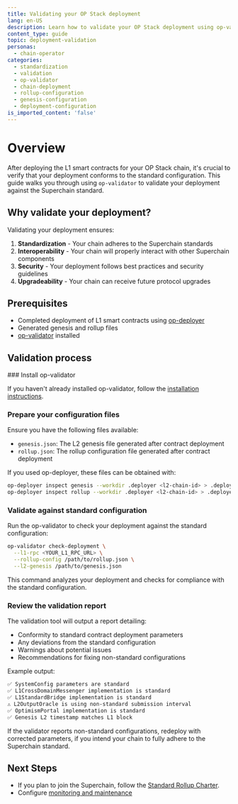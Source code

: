 ```yaml
---
title: Validating your OP Stack deployment
lang: en-US
description: Learn how to validate your OP Stack deployment using op-validator
content_type: guide
topic: deployment-validation
personas:
  - chain-operator
categories:
  - standardization
  - validation
  - op-validator
  - chain-deployment
  - rollup-configuration
  - genesis-configuration
  - deployment-configuration
is_imported_content: 'false'
---
```



# Overview

After deploying the L1 smart contracts for your OP Stack chain, it's crucial to verify that your deployment conforms to the standard configuration.
This guide walks you through using `op-validator` to validate your deployment against the Superchain standard.

## Why validate your deployment?

Validating your deployment ensures:

1.  **Standardization** - Your chain adheres to the Superchain standards
2.  **Interoperability** - Your chain will properly interact with other Superchain components
3.  **Security** - Your deployment follows best practices and security guidelines
4.  **Upgradeability** - Your chain can receive future protocol upgrades

## Prerequisites

*   Completed deployment of L1 smart contracts using [op-deployer](/operators/chain-operators/deploy/smart-contracts)
*   Generated genesis and rollup files
*   [op-validator](/operators/chain-operators/tools/op-validator) installed

## Validation process

<Steps>
  ### Install op-validator

  If you haven't already installed op-validator, follow the [installation instructions](/operators/chain-operators/tools/op-validator#installation).

  ### Prepare your configuration files

  Ensure you have the following files available:

  *   `genesis.json`: The L2 genesis file generated after contract deployment
  *   `rollup.json`: The rollup configuration file generated after contract deployment

  If you used op-deployer, these files can be obtained with:

  ```bash
  op-deployer inspect genesis --workdir .deployer <l2-chain-id> > .deployer/genesis.json
  op-deployer inspect rollup --workdir .deployer <l2-chain-id> > .deployer/rollup.json
  ```

  ### Validate against standard configuration

  Run the op-validator to check your deployment against the standard configuration:

  ```bash
  op-validator check-deployment \
    --l1-rpc <YOUR_L1_RPC_URL> \
    --rollup-config /path/to/rollup.json \
    --l2-genesis /path/to/genesis.json

  ```

  This command analyzes your deployment and checks for compliance with the standard configuration.

  ### Review the validation report

  The validation tool will output a report detailing:

  *   Conformity to standard contract deployment parameters
  *   Any deviations from the standard configuration
  *   Warnings about potential issues
  *   Recommendations for fixing non-standard configurations

  Example output:

  ```bash
  ✅ SystemConfig parameters are standard
  ✅ L1CrossDomainMessenger implementation is standard
  ✅ L1StandardBridge implementation is standard
  ⚠️ L2OutputOracle is using non-standard submission interval
  ✅ OptimismPortal implementation is standard
  ✅ Genesis L2 timestamp matches L1 block
  ```

  If the validator reports non-standard configurations, redeploy with corrected parameters, if you intend your chain to fully adhere to the Superchain standard.
</Steps>

## Next Steps

*   If you plan to join the Superchain, follow the [Standard Rollup Charter](/superchain/blockspace-charter).
*   Configure [monitoring and maintenance](/operators/chain-operators/tools/chain-monitoring)
